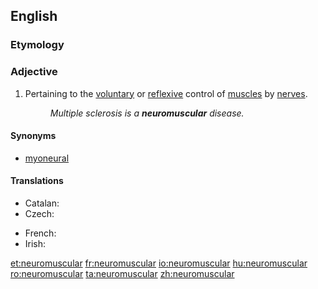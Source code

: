 ==English==

===Etymology===
{{prefix|neuro|muscular}}

===Adjective===
{{en-adj|-}}

# Pertaining to the [[voluntary]] or [[reflex]]ive control of [[muscle]]s by [[nerve]]s.
#: ''Multiple sclerosis is a '''neuromuscular''' disease.''

====Synonyms====
* [[myoneural]]

====Translations====
{{trans-top|pertaining to the voluntary control of muscles by nerves}}
* Catalan: {{t|ca|neuromuscular}}
* Czech: {{t|cs|nervosvalový}}
{{trans-mid}}
* French: {{t+|fr|neuromusculaire}}
* Irish: {{t|ga|néarmhatánach}}
{{trans-bottom}}

[[et:neuromuscular]]
[[fr:neuromuscular]]
[[io:neuromuscular]]
[[hu:neuromuscular]]
[[ro:neuromuscular]]
[[ta:neuromuscular]]
[[zh:neuromuscular]]